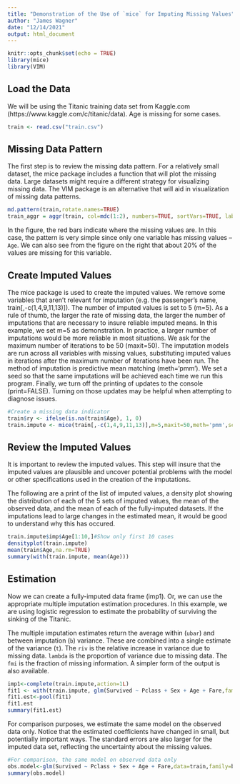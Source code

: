 ```yaml
---
title: "Demonstration of the Use of `mice` for Imputing Missing Values"
author: "James Wagner"
date: "12/14/2021"
output: html_document
---
```


```r
knitr::opts_chunk$set(echo = TRUE)
library(mice)
library(VIM)
```

## Load the Data

We will be using the Titanic training data set from Kaggle.com (https://www.kaggle.com/c/titanic/data). Age is missing for some cases.
  


```r
train <- read.csv("train.csv")
```

## Missing Data Pattern

The first step is to review the missing data pattern. For a relatively small dataset, the mice package includes a function that will plot the missing data. Large datasets might require a different strategy for visualizing missing data. The VIM package is an alternative that will aid in visualization of missing data patterns. 

```r
md.pattern(train,rotate.names=TRUE) 
train_aggr = aggr(train, col=mdc(1:2), numbers=TRUE, sortVars=TRUE, labels=names(train), cex.axis=.7, gap=3, ylab=c("Proportion of missingness","Missingness Pattern"))

```
In the figure, the red bars indicate where the missing values are. In this case, the pattern is very simple since only one variable has missing values -- `Age`. We can also see from the figure on the right that about 20\% of the values are missing for this variable.

## Create Imputed Values

The mice package is used to create the imputed values. We remove some variables that aren't relevant for imputation (e.g. the passenger's name, train[,-c(1,4,9,11,13)]). The number of imputed values is set to 5 (m=5). As a rule of thumb, the larger the rate of missing data, the larger the number of imputations that are necessary to insure reliable imputed means. In this example, we set m=5 as demonstration. In practice, a larger number of imputations would be more reliable in most situations. We ask for the maximum number of iterations to be 50 (maxit=50). The imputation models are run across all variables with missing values, substituting imputed values in iterations after the maximum number of iterations have been run. The method of imputation is predictive mean matching (meth='pmm'). We set a seed so that the same imputations will be achieved each time we run this program. Finally, we turn off the printing of updates to the console (print=FALSE). Turning on those updates may be helpful when attempting to diagnose issues.

```r
#Create a missing data indicator
train$ry <- ifelse(is.na(train$Age), 1, 0)
train.impute <- mice(train[,-c(1,4,9,11,13)],m=5,maxit=50,meth='pmm',seed=500,print=FALSE)
```

## Review the Imputed Values

It is important to review the imputed values. This step will insure that the imputed values are plausible and uncover potential problems with the model or other specifications used in the creation of the imputations.

The following are a print of the list of imputed values, a density plot showing the distribution of each of the 5 sets of imputed values, the mean of the observed data, and the mean of each of the fully-imputed datasets. If the imputations lead to large changes in the estimated mean, it would be good to understand why this has occured.

```r
train.impute$imp$Age[1:10,]#Show only first 10 cases
densityplot(train.impute)
mean(train$Age,na.rm=TRUE)
summary(with(train.impute, mean(Age)))
```

## Estimation

Now we can create a fully-imputed data frame (imp1). Or, we can use the appropriate multiple imputation estimation procedures. In this example, we are using logistic regression to estimate the probability of surviving the sinking of the Titanic. 

The multiple imputation estimates return the average within (`ubar`) and between imputation (`b`) variance. These are combined into a single estimate of the variance (`t`). The `riv` is the relative increase in variance due to missing data. `lambda` is the proportion of variance due to missing data. The `fmi` is the fraction of missing information. A simpler form of the output is also available.

```r
imp1<-complete(train.impute,action=1L)
fit1 <- with(train.impute, glm(Survived ~ Pclass + Sex + Age + Fare,family=binomial), print=F)
fit1.est<-pool(fit1)
fit1.est
summary(fit1.est)
```

For comparison purposes, we estimate the same model on the observed data only.  Notice that the estimated coefficients have changed in small, but potentially important ways. The standard errors are also larger for the imputed data set, reflecting the uncertainty about the missing values.

```r
#For comparison, the same model on observed data only
obs.model<-glm(Survived ~ Pclass + Sex + Age + Fare,data=train,family=binomial)
summary(obs.model)
```